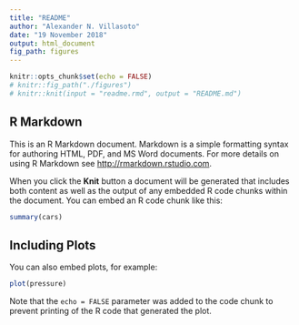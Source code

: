 ```yaml
---
title: "README"
author: "Alexander N. Villasoto"
date: "19 November 2018"
output: html_document
fig_path: figures
---
```


```r
knitr::opts_chunk$set(echo = FALSE)
# knitr::fig_path("./figures")
# knitr::knit(input = "readme.rmd", output = "README.md")
```

## R Markdown

This is an R Markdown document. Markdown is a simple formatting syntax for authoring HTML, PDF, and MS Word documents. For more details on using R Markdown see <http://rmarkdown.rstudio.com>.

When you click the **Knit** button a document will be generated that includes both content as well as the output of any embedded R code chunks within the document. You can embed an R code chunk like this:

```r
summary(cars)
```

## Including Plots

You can also embed plots, for example:

```r
plot(pressure)
```

Note that the `echo = FALSE` parameter was added to the code chunk to prevent printing of the R code that generated the plot.
